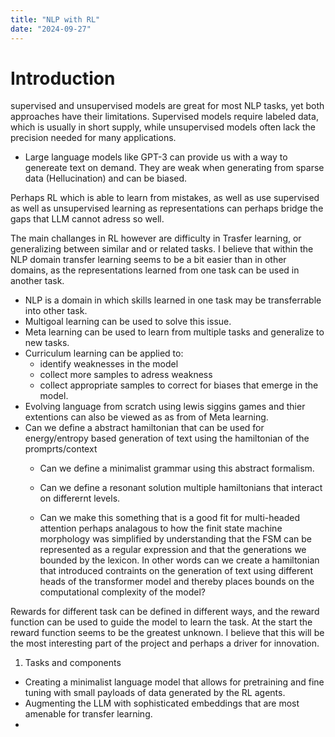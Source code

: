 ```yaml
---
title: "NLP with RL"
date: "2024-09-27"
---
```



# Introduction

supervised and unsupervised models are great for most NLP tasks, yet both approaches
have their limitations. Supervised models require labeled data, which is usually in
short supply, while unsupervised models often lack the precision needed for many
applications.

- Large language models like GPT-3 can provide us with a way to genereate text on demand.
  They are weak when generating from sparse data (Hellucination) and can be biased.
  
Perhaps RL which is able to learn from mistakes, as well as use supervised as well
as unsupervised learning as representations can perhaps bridge the gaps that LLM
cannot adress so well.


The main challanges in RL however are difficulty in Trasfer learning, or generalizing 
between similar and or related tasks. I believe that within the NLP domain transfer
learning seems to be a bit easier than in other domains, as the representations learned
from one task can be used in another task.

- NLP is a domain in which skills learned in one task may be transferrable into other task.
- Multigoal learning can be used to solve this issue.
- Meta learning can be used to learn from multiple tasks and generalize to new tasks.
- Curriculum learning can be applied to: 
    - identify weaknesses in the model 
    - collect more samples to adress weakness 
    - collect appropriate samples to correct for biases that emerge in the model.
- Evolving language from scratch using lewis siggins games and thier extentions can
  also be viewed as as from of Meta learning.
- Can we define a abstract hamiltonian that can be used for energy/entropy based generation of text 
  using the hamiltonian of the promprts/context
  - Can we define a minimalist grammar using this abstract formalism.
  - Can we define a resonant solution multiple hamiltonians that interact on differernt levels.
  
  - Can we make this something that is a good fit for multi-headed attention perhaps analagous to how the 
    finit state machine morphology was simplified by understanding that the FSM can be represented as a
    regular expression and that the generations we bounded by the lexicon. In other words can we create
    a hamiltonian that introduced contraints on the generation of text using different heads of the
    transformer model and thereby places bounds on the computational complexity of the model?
  
Rewards for different task can be defined in different ways, and the reward function
can be used to guide the model to learn the task. At the start the reward function
seems to be the greatest unknown. I believe that this will be the most interesting 
part of the project and perhaps a driver for innovation. 

1. Tasks and components

- Creating a minimalist language model that allows for pretraining and fine tuning with small payloads of data generated by the RL agents.
- Augmenting the LLM with sophisticated embeddings that are most amenable for transfer learning.
- 
